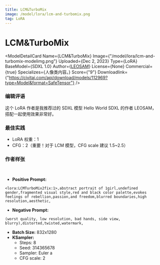 ```yaml
---
title: LCM&TurboMix
image: /model/lora/lcm-and-turbomix.png
tag: LoRA
---
```


# LCM&TurboMix

<ModelDetailCard 
  Name={<span>LCM&TurboMix</span>}
  Image={"/model/lora/lcm-and-turbomix-modelimg.png"}
  Uploaded={<span>Dec 2, 2023</span>}
  Type={<span>LoRA</span>}
  BaseModel={<span>SDXL 1.0</span>}
  Author={<a href="https://civitai.com/user/LEOSAM">LEOSAM</a>}
  License={<span>None</span>}
  Commercial={true}
  Specializes={<span>人像类内容。</span>}
  Score={"9"}
  Downloadlink={"https://civitai.com/api/download/models/112969?type=Model&format=SafeTensor"}
/>

### 编辑评语
这个 LoRA 作者是我推荐过的 SDXL 模型 Hello World SDXL 的作者 LEOSAM，搭配一起使用效果非常好。

### 最佳实践
* LoRA 权重：1
* CFG：2（重要！对于 LCM 模型，CFG scale 建议 1.5~2.5）

### 作者样张
<br/>
<PhotoProvider>
  <PhotoView src="/model/lora/008.png">
    <img src="/model/lora/008.png" alt="" className='rounded-lg'/>
  </PhotoView>
</PhotoProvider>

* **Positive Prompt:** 
```plaintext
<lora:LCMTurboMix2fix:1>,abstract portrait of 1girl,undefined gender,fragmented visual style,red and black color palette,evokes feelings of rebellion,passion,and freedom,blurred boundaries,high resolution,aesthetic,
```
* **Negative Prompt:** 
```plaintext
(worst quality, low resolution, bad hands, side view, blurry),distorted,twisted,watermark,
```
* **Batch Size:** 832x1280
* **KSampler:**
  * Steps: 8
  * Seed: 314365678
  * Sampler: Euler a
  * CFG scale: 2